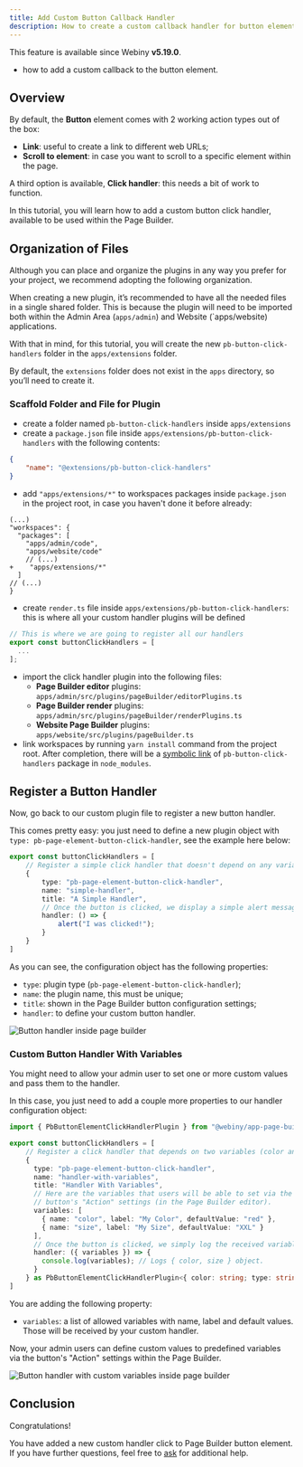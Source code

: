 ```yaml
---
title: Add Custom Button Callback Handler
description: How to create a custom callback handler for button element.
---
```



<!-- Include this when needed (e.g. when explaining a feature that was introduced in a specific Webiny version) -->

<Alert type="info" title="Can I Use This?">

This feature is available since Webiny **v5.19.0**.

</Alert>

<!-- Always include this section on top of the page. -->

<Alert type="success" title="What You’ll Learn">

- how to add a custom callback to the button element.

</Alert>

## Overview

By default, the **Button** element comes with 2 working action types out of the box:

- **Link**: useful to create a link to different web URLs;
- **Scroll to element**: in case you want to scroll to a specific element within the page.

A third option is available, **Click handler**: this needs a bit of work to function.

In this tutorial, you will learn how to add a custom button click handler, available to be used within the Page Builder.

## Organization of Files

Although you can place and organize the plugins in any way you prefer for your project, we recommend adopting the following organization.

When creating a new plugin, it’s recommended to have all the needed files in a single shared folder. This is because the plugin will need to be imported both within the Admin Area (`apps/admin`) and Website (`apps/website) applications.

With that in mind, for this tutorial, you will create the new `pb-button-click-handlers` folder in the `apps/extensions` folder.


<Alert type="info">

By default, the `extensions` folder does not exist in the `apps` directory, so you’ll need to create it.

</Alert>

### Scaffold Folder and File for Plugin

- create a folder named `pb-button-click-handlers` inside `apps/extensions`
- create a `package.json` file inside `apps/extensions/pb-button-click-handlers` with the following contents:

```json apps/extensions/pb-button-click-handlers/package.json
{
    "name": "@extensions/pb-button-click-handlers"
}
```

- add `"apps/extensions/*"` to workspaces packages inside `package.json` in the project root, in case you haven't done it before already:

```diff-js {project-root}/package.json
(...)
"workspaces": {
  "packages": [
    "apps/admin/code",
    "apps/website/code"
    // (...)
+    "apps/extensions/*"
  ]
// (...)
}
```

- create `render.ts` file inside `apps/extensions/pb-button-click-handlers`: this is where all your custom handler plugins will be defined

```ts apps/extensions/pb-button-click-handlers/editor.ts
// This is where we are going to register all our handlers
export const buttonClickHandlers = [
  ...
];
```

- import the click handler plugin into the following files:
  - **Page Builder editor** plugins: `apps/admin/src/plugins/pageBuilder/editorPlugins.ts`
  - **Page Builder render** plugins: `apps/admin/src/plugins/pageBuilder/renderPlugins.ts`
  - **Website Page Builder** plugins: `apps/website/src/plugins/pageBuilder.ts`
- link workspaces by running `yarn install` command from the project root. After completion, there will be a [symbolic link](https://en.wikipedia.org/wiki/Symbolic_link) of `pb-button-click-handlers` package in `node_modules`.

## Register a Button Handler
Now, go back to our custom plugin file to register a new button handler. 

This comes pretty easy: you just need to define a new plugin object with `type: pb-page-element-button-click-handler`, see the example here below:

```ts apps/extensions/pb-button-click-handlers/editor.ts
export const buttonClickHandlers = [
    // Register a simple click handler that doesn't depend on any variables.
    {
        type: "pb-page-element-button-click-handler",
        name: "simple-handler",
        title: "A Simple Handler",
        // Once the button is clicked, we display a simple alert message.
        handler: () => {
            alert("I was clicked!");
        }
    }
]
```
As you can see, the configuration object has the following properties: 

- `type`: plugin type (`pb-page-element-button-click-handler`);
- `name`: the plugin name, this must be unique;
- `title`: shown in the Page Builder button configuration settings;
- `handler`: to define your custom button handler.

![Button handler inside page builder](./assets/customize-button-callback-handler/01-button-handler-simple.png)

### Custom Button Handler With Variables
You might need to allow your admin user to set one or more custom values and pass them to the handler. 

In this case, you just need to add a couple more properties to our handler configuration object: 

```ts apps/extensions/pb-button-click-handlers/editor.ts
import { PbButtonElementClickHandlerPlugin } from "@webiny/app-page-builder/types";

export const buttonClickHandlers = [
    // Register a click handler that depends on two variables (color and size).
    {
      type: "pb-page-element-button-click-handler",
      name: "handler-with-variables",
      title: "Handler With Variables",
      // Here are the variables that users will be able to set via the
      // button's "Action" settings (in the Page Builder editor).
      variables: [
        { name: "color", label: "My Color", defaultValue: "red" },
        { name: "size", label: "My Size", defaultValue: "XXL" }
      ],
      // Once the button is clicked, we simply log the received variables.
      handler: ({ variables }) => {
        console.log(variables); // Logs { color, size } object.
      }
    } as PbButtonElementClickHandlerPlugin<{ color: string; type: string }>
]
```

You are adding the following property:

- `variables`: a list of allowed variables with name, label and default values. Those will be received by your custom handler.

Now, your admin users can define custom values to predefined variables via the button's "Action" settings within the Page Builder.

![Button handler with custom variables inside page builder](./assets//customize-button-callback-handler/02-button-handler-variables.png)


## Conclusion

Congratulations!

You have added a new custom handler click to Page Builder button element.
If you have further questions, feel free to [ask](https://www.webiny.com/slack/) for additional help.
